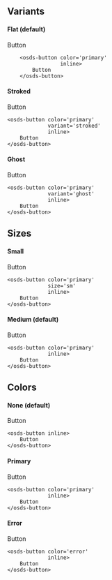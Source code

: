 
<Meta title="UI Components/Button️ [atom]/Examples" />

<style>
  {`
      :root {
          --width: fit-content;  
      }
      .container {
          display: flex;
          gap: 2em;
      }
      .card {
          display: inline-flex;
          width: 32%;
          flex-flow: column;
      }
  `}
</style>

<h2>Variants</h2>
<div class="container">
  <div class='card'>
        <h4>Flat (default)</h4>
        <osds-button color='primary'
                     inline>
            Button
        </osds-button>

        <osds-button color='primary'
                     inline>
            Button
        </osds-button>
  </div>
  <div class='card'>
    <h4>Stroked</h4>
    <osds-button color='primary'
                 variant='stroked'
                 inline>
        Button
    </osds-button>

    <osds-button color='primary'
                 variant='stroked'
                 inline>
        Button
    </osds-button>
  </div>
  <div class='card'>
    <h4>Ghost</h4>
    <osds-button color='primary'
                 variant='ghost'
                 inline>
        Button
    </osds-button>

    <osds-button color='primary'
                 variant='ghost'
                 inline>
        Button
    </osds-button>
  </div>
</div>

<h2>Sizes</h2>
<div class="container">
  <div class='card'>
    <h4>Small</h4>
    <osds-button color='primary' 
                 size='sm'
                 inline>
        Button
    </osds-button>

    <osds-button color='primary' 
                 size='sm'
                 inline>
        Button
    </osds-button>
  </div>
  <div class='card'>
    <h4>Medium (default)</h4>
    <osds-button color='primary'
                 inline>
        Button
    </osds-button>

    <osds-button color='primary'
                 inline>
        Button
    </osds-button>
  </div>
</div>

<h2>Colors</h2>
<div class="container">
  <div class='card'>
    <h4>None (default)</h4>
    <osds-button inline>
        Button
    </osds-button>

    <osds-button inline>
        Button
    </osds-button>
  </div>
  <div class='card'>
    <h4>Primary</h4>
     <osds-button color='primary' 
                 inline>
        Button
     </osds-button>

    <osds-button color='primary' 
                 inline>
        Button
    </osds-button>
  </div>
  <div class='card'>
    <h4>Error</h4>
    <osds-button color='error' 
                 inline>
        Button
    </osds-button>

    <osds-button color='error' 
                 inline>
        Button
    </osds-button>
  </div>
</div>
